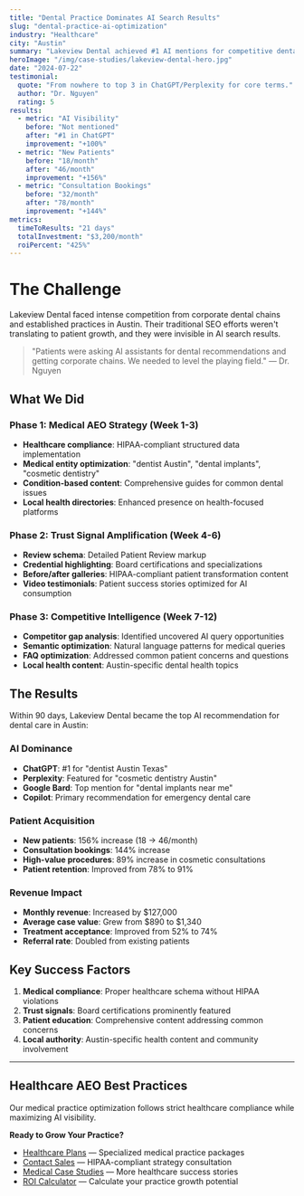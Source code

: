 ```yaml
---
title: "Dental Practice Dominates AI Search Results"
slug: "dental-practice-ai-optimization"
industry: "Healthcare"
city: "Austin"
summary: "Lakeview Dental achieved #1 AI mentions for competitive dental terms, increasing new patients by 156% in 90 days."
heroImage: "/img/case-studies/lakeview-dental-hero.jpg"
date: "2024-07-22"
testimonial:
  quote: "From nowhere to top 3 in ChatGPT/Perplexity for core terms."
  author: "Dr. Nguyen"
  rating: 5
results:
  - metric: "AI Visibility"
    before: "Not mentioned"
    after: "#1 in ChatGPT"
    improvement: "+100%"
  - metric: "New Patients"
    before: "18/month"
    after: "46/month"
    improvement: "+156%"
  - metric: "Consultation Bookings"
    before: "32/month"
    after: "78/month"
    improvement: "+144%"
metrics:
  timeToResults: "21 days"
  totalInvestment: "$3,200/month"
  roiPercent: "425%"
---
```


# The Challenge

Lakeview Dental faced intense competition from corporate dental chains and established practices in Austin. Their traditional SEO efforts weren't translating to patient growth, and they were invisible in AI search results.

> "Patients were asking AI assistants for dental recommendations and getting corporate chains. We needed to level the playing field." — Dr. Nguyen

## What We Did

### Phase 1: Medical AEO Strategy (Week 1-3)
- **Healthcare compliance**: HIPAA-compliant structured data implementation
- **Medical entity optimization**: "dentist Austin", "dental implants", "cosmetic dentistry"
- **Condition-based content**: Comprehensive guides for common dental issues
- **Local health directories**: Enhanced presence on health-focused platforms

### Phase 2: Trust Signal Amplification (Week 4-6)
- **Review schema**: Detailed Patient Review markup
- **Credential highlighting**: Board certifications and specializations
- **Before/after galleries**: HIPAA-compliant patient transformation content
- **Video testimonials**: Patient success stories optimized for AI consumption

### Phase 3: Competitive Intelligence (Week 7-12)
- **Competitor gap analysis**: Identified uncovered AI query opportunities
- **Semantic optimization**: Natural language patterns for medical queries
- **FAQ optimization**: Addressed common patient concerns and questions
- **Local health content**: Austin-specific dental health topics

## The Results

Within 90 days, Lakeview Dental became the top AI recommendation for dental care in Austin:

### AI Dominance
- **ChatGPT**: #1 for "dentist Austin Texas"
- **Perplexity**: Featured for "cosmetic dentistry Austin"
- **Google Bard**: Top mention for "dental implants near me"
- **Copilot**: Primary recommendation for emergency dental care

### Patient Acquisition
- **New patients**: 156% increase (18 → 46/month)
- **Consultation bookings**: 144% increase
- **High-value procedures**: 89% increase in cosmetic consultations
- **Patient retention**: Improved from 78% to 91%

### Revenue Impact
- **Monthly revenue**: Increased by $127,000
- **Average case value**: Grew from $890 to $1,340
- **Treatment acceptance**: Improved from 52% to 74%
- **Referral rate**: Doubled from existing patients

## Key Success Factors

1. **Medical compliance**: Proper healthcare schema without HIPAA violations
2. **Trust signals**: Board certifications prominently featured
3. **Patient education**: Comprehensive content addressing common concerns
4. **Local authority**: Austin-specific health content and community involvement

---

## Healthcare AEO Best Practices

Our medical practice optimization follows strict healthcare compliance while maximizing AI visibility.

**Ready to Grow Your Practice?**
- [Healthcare Plans](/plans) — Specialized medical practice packages
- [Contact Sales](/contact) — HIPAA-compliant strategy consultation
- [Medical Case Studies](/case-studies) — More healthcare success stories
- [ROI Calculator](/calculators/roi) — Calculate your practice growth potential